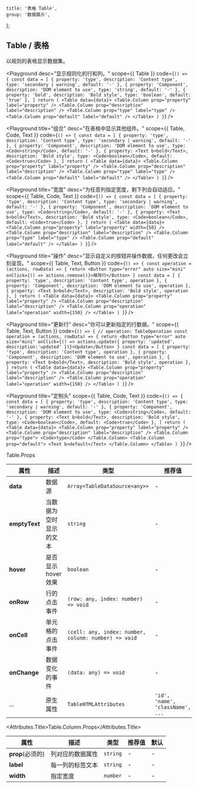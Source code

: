 
	title: '表格 Table',
	group: '数据展示',
};

## Table / 表格

以规则的表格显示数据集。

<Playground
	desc="显示规则化的行和列。"
	scope={{ Table }}
	code={`
() => {
  const data = [
    { property: 'type', description: 'Content type', type: 'secondary | warning', default: '-' },
    { property: 'Component', description: 'DOM element to use', type: 'string', default: '-' },
    { property: 'bold', description: 'Bold style', type: 'boolean', default: 'true' },
  ]
  return (
    <Table data={data}>
      <Table.Column prop="property" label="property" />
      <Table.Column prop="description" label="description" />
      <Table.Column prop="type" label="type" />
      <Table.Column prop="default" label="default" />
    </Table>
  )
}
`}
/>

<Playground
	title="组合"
	desc="在表格中显示其他组件。"
	scope={{ Table, Code, Text }}
	code={`
() => {
  const data = [
    { property: 'type', description: 'Content type', type: 'secondary | warning', default: '-' },
    { property: 'Component', description: 'DOM element to use', type: <Code>string</Code>, default: '-' },
    { property: <Text b>bold</Text>, description: 'Bold style', type: <Code>boolean</Code>, default: <Code>true</Code> },
  ]
  return (
    <Table data={data}>
      <Table.Column prop="property" label="property" />
      <Table.Column prop="description" label="description" />
      <Table.Column prop="type" label="type" />
      <Table.Column prop="default" label="default" />
    </Table>
  )
}
`}
/>

<Playground
	title="宽度"
	desc="为任意列指定宽度，剩下列会自动适应。"
	scope={{ Table, Code, Text }}
	code={`
() => {
  const data = [
    { property: 'type', description: 'Content type', type: 'secondary | warning', default: '-' },
    { property: 'Component', description: 'DOM element to use', type: <Code>string</Code>, default: '-' },
    { property: <Text b>bold</Text>, description: 'Bold style', type: <Code>boolean</Code>, default: <Code>true</Code> },
  ]
  return (
    <Table data={data}>
      <Table.Column prop="property" label="property" width={50} />
      <Table.Column prop="description" label="description" />
      <Table.Column prop="type" label="type" />
      <Table.Column prop="default" label="default" />
    </Table>
  )
}
`}
/>

<Playground
	title="操作"
	desc="显示自定义的按钮并操作数据，任何更改会立刻呈现。"
	scope={{ Table, Text, Button }}
	code={`
() => {
  const operation = (actions, rowData) => {
    return <Button type="error" auto size="mini" onClick={() => actions.remove()}>移除行</Button>
  }
  const data = [
    { property: 'type', description: 'Content type', operation },
    { property: 'Component', description: 'DOM element to use', operation },
    { property: <Text b>bold</Text>, description: 'Bold style', operation },
  ]
  return (
    <Table data={data}>
      <Table.Column prop="property" label="property" />
      <Table.Column prop="description" label="description" />
      <Table.Column prop="operation" label="operation" width={150} />
    </Table>
  )
}
`}
/>

<Playground
	title="更新行"
	desc="你可以更新指定的行数据。"
	scope={{ Table, Text, Button }}
	code={`
() => {
// operation: TableOperation
  const operation = (actions, rowData) => {
    return <Button type="error" auto size="mini" onClick={() => actions.update({ property: 'updated', description:'updated' })}>Update</Button>
  }
  const data = [
    { property: 'type', description: 'Content type', operation },
    { property: 'Component', description: 'DOM element to use', operation },
    { property: <Text b>bold</Text>, description: 'Bold style', operation },
  ]
  return (
    <Table data={data}>
      <Table.Column prop="property" label="property" />
      <Table.Column prop="description" label="description" />
      <Table.Column prop="operation" label="operation" width={150} />
    </Table>
  )
}
`}
/>

<Playground
	title="定制头"
	scope={{ Table, Code, Text }}
	code={`
() => {
  const data = [
    { property: 'type', description: 'Content type', type: 'secondary | warning', default: '-' },
    { property: 'Component', description: 'DOM element to use', type: <Code>string</Code>, default: '-' },
    { property: <Text b>bold</Text>, description: 'Bold style', type: <Code>boolean</Code>, default: <Code>true</Code> },
  ]
  return (
    <Table data={data}>
      <Table.Column prop="property" label="property" />
      <Table.Column prop="description" label="description" />
      <Table.Column prop="type">
        <Code>type</Code>
      </Table.Column>
      <Table.Column prop="default">
        <Text b>default</Text>
      </Table.Column>
    </Table>
  )
}
`}
/>

<Attributes edit="/pages/zh-cn/components/table.mdx">
<Attributes.Title>Table.Props</Attributes.Title>

| 属性          | 描述                   | 类型                                                 | 推荐值                           | 默认   |
| ------------- | ---------------------- | ---------------------------------------------------- | -------------------------------- | ------ |
| **data**      | 数据源                 | `Array<TableDataSource<any>>`                        | -                                | -      |
| **emptyText** | 当数据为空时显示的文本 | `string`                                             | -                                | -      |
| **hover**     | 是否显示 hover 效果    | `boolean`                                            | -                                | `true` |
| **onRow**     | 行的点击事件           | `(row: any, index: number) => void`                  | -                                | -      |
| **onCell**    | 单元格的点击事件       | `(cell: any, index: number, colunm: number) => void` | -                                | -      |
| **onChange**  | 数据变化的事件         | `(data: any) => void`                                | -                                | -      |
| ...           | 原生属性               | `TableHTMLAttributes`                                | `'id', 'name', 'className', ...` | -      |

<Attributes.Title>Table.Column.Props</Attributes.Title>

| 属性             | 描述             | 类型     | 推荐值 | 默认 |
| ---------------- | ---------------- | -------- | ------ | ---- |
| **prop**(必须的) | 列对应的数据属性 | `string` | -      | -    |
| **label**        | 每一列的标签文本 | `string` | -      | -    |
| **width**        | 指定宽度         | `number` | -      | -    |

</Attributes>

